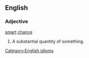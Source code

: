 ==English==

===Adjective===
[[smart]] [[chance]]

# A substantial quantity of something.

[[Category:English idioms]]